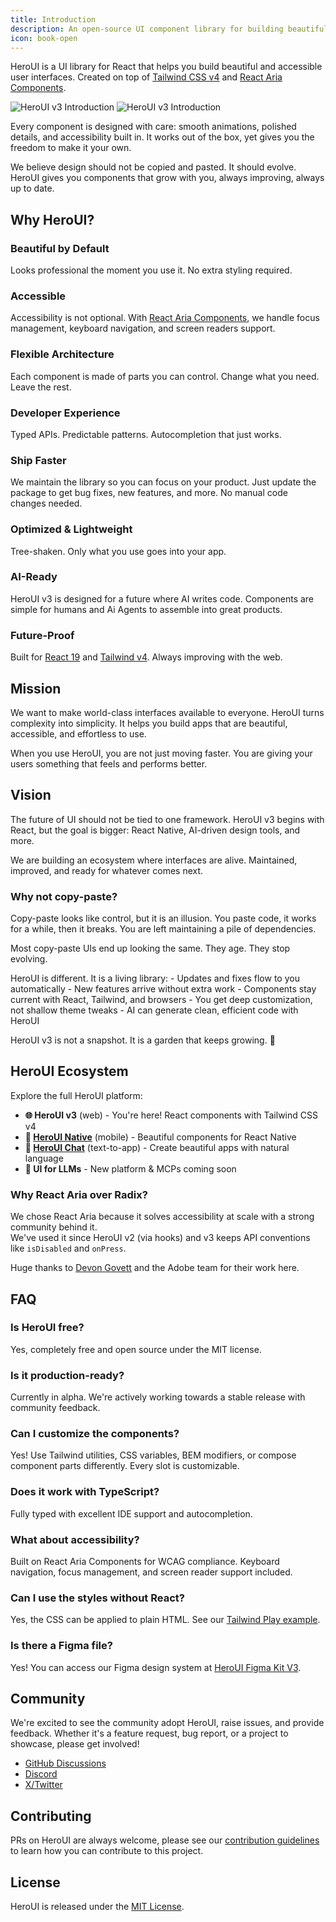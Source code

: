 ```yaml
---
title: Introduction
description: An open-source UI component library for building beautiful and accessible user interfaces.
icon: book-open
---
```



HeroUI is a UI library for React that helps you build beautiful and accessible user interfaces. Created on top of [Tailwind CSS v4](https://tailwindcss.com/) and [React Aria Components](https://react-spectrum.adobe.com/react-aria/index.html).

<div className="not-prose relative w-full h-[220px] md:h-[340px] overflow-hidden rounded-xl shadow-border">
  <img 
    className="absolute inset-0 w-full h-full object-cover opacity-0 dark:opacity-100 transition-opacity duration-300 ease-in-out" 
    src="https://heroui-assets.nyc3.cdn.digitaloceanspaces.com/docs/docs-intro-cover-dark.jpg" 
    alt="HeroUI v3 Introduction" 
  />
  <img 
    className="absolute inset-0 w-full h-full object-cover opacity-100 dark:opacity-0 transition-opacity duration-300 ease-in-out" 
    src="https://heroui-assets.nyc3.cdn.digitaloceanspaces.com/docs/docs-intro-cover.jpg" 
    alt="HeroUI v3 Introduction" 
  />
</div>

Every component is designed with care: smooth animations, polished details, and accessibility built in. It works out of the box, yet gives you the freedom to make it your own.  

We believe design should not be copied and pasted. It should evolve. HeroUI gives you components that grow with you, always improving, always up to date.

## Why HeroUI?

### Beautiful by Default

Looks professional the moment you use it. No extra styling required.

### Accessible

Accessibility is not optional. With [React Aria Components](https://react-spectrum.adobe.com/react-aria/components.html), we handle focus management, keyboard navigation, and screen readers support.

### Flexible Architecture

Each component is made of parts you can control. Change what you need. Leave the rest.

### Developer Experience

Typed APIs. Predictable patterns. Autocompletion that just works.

### Ship Faster

We maintain the library so you can focus on your product. Just update the package to get bug fixes, new features, and more. No manual code changes needed.

### Optimized & Lightweight

Tree-shaken. Only what you use goes into your app.

### AI-Ready

HeroUI v3 is designed for a future where AI writes code. Components are simple for humans and Ai Agents to assemble into great products.

### Future-Proof

Built for [React 19](https://react.dev/blog/2024/12/05/react-19) and [Tailwind v4](https://tailwindcss.com/blog/tailwindcss-v4). Always improving with the web.

## Mission

We want to make world-class interfaces available to everyone. HeroUI turns complexity into simplicity. It helps you build apps that are beautiful, accessible, and effortless to use.

When you use HeroUI, you are not just moving faster. You are giving your users something that feels and performs better.

## Vision

The future of UI should not be tied to one framework. HeroUI v3 begins with React, but the goal is bigger: React Native, AI-driven design tools, and more.

We are building an ecosystem where interfaces are alive. Maintained, improved, and ready for whatever comes next.

### Why not copy-paste?

Copy-paste looks like control, but it is an illusion.
You paste code, it works for a while, then it breaks. You are left maintaining a pile of dependencies.

Most copy-paste UIs end up looking the same. They age. They stop evolving.

HeroUI is different. It is a living library:
	-	Updates and fixes flow to you automatically
	-	New features arrive without extra work
	-	Components stay current with React, Tailwind, and browsers
	-	You get deep customization, not shallow theme tweaks
	-	AI can generate clean, efficient code with HeroUI

HeroUI v3 is not a snapshot. It is a garden that keeps growing. 🌱

## HeroUI Ecosystem

Explore the full HeroUI platform:

- **🌐 HeroUI v3** (web) - You're here! React components with Tailwind CSS v4
- **📱 [HeroUI Native](https://link.heroui.com/native)** (mobile) - Beautiful components for React Native
- **🤖 [HeroUI Chat](https://heroui.chat?ref=heroui-v3)** (text-to-app) - Create beautiful apps with natural language
- **🧠 UI for LLMs** - New platform & MCPs coming soon

### Why React Aria over Radix?

We chose React Aria because it solves accessibility at scale with a strong community behind it.  
We've used it since HeroUI v2 (via hooks) and v3 keeps API conventions like `isDisabled` and `onPress`.  

Huge thanks to [Devon Govett](https://x.com/devongovett) and the Adobe team for their work here.

## FAQ

### Is HeroUI free?
Yes, completely free and open source under the MIT license.

### Is it production-ready?
Currently in alpha. We're actively working towards a stable release with community feedback.

### Can I customize the components?
Yes! Use Tailwind utilities, CSS variables, BEM modifiers, or compose component parts differently. Every slot is customizable.

### Does it work with TypeScript?
Fully typed with excellent IDE support and autocompletion.

### What about accessibility?
Built on React Aria Components for WCAG compliance. Keyboard navigation, focus management, and screen reader support included.

### Can I use the styles without React?
Yes, the CSS can be applied to plain HTML. See our [Tailwind Play example](https://play.tailwindcss.com/Ioomj2xdce).

### Is there a Figma file?
Yes! You can access our Figma design system at [HeroUI Figma Kit V3](https://www.figma.com/community/file/1546526812159103429).

## Community

We're excited to see the community adopt HeroUI, raise issues, and provide feedback. Whether it's a feature request, bug report, or a project to showcase, please get involved!

- [GitHub Discussions](https://github.com/heroui-inc/heroui/discussions)
- [Discord](https://discord.gg/9b6yyZKmH4)
- [X/Twitter](https://x.com/hero_ui)

## Contributing

PRs on HeroUI are always welcome, please see our [contribution guidelines](https://github.com/heroui-inc/heroui/blob/main/CONTRIBUTING.md) to learn how you can contribute to this project.

## License

HeroUI is released under the [MIT License](https://github.com/heroui-inc/heroui/blob/main/LICENSE).

